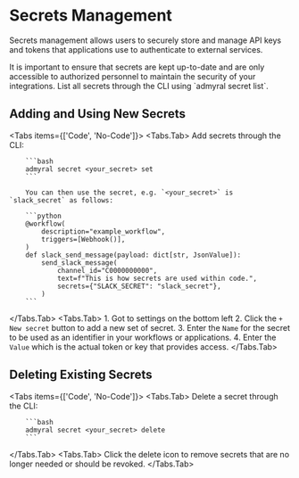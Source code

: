 
# Secrets Management

Secrets management allows users to securely store and manage API keys and tokens that applications use to authenticate to external services.

<Callout type="info">
	It is important to ensure that secrets are kept up-to-date and are only
	accessible to authorized personnel to maintain the security of your
	integrations.
</Callout>

<Callout type="info">
	List all secrets through the CLI using `admyral secret list`.
</Callout>

## Adding and Using New Secrets

<Tabs items={['Code', 'No-Code']}>
    <Tabs.Tab>
        Add secrets through the CLI:

    	```bash
    	admyral secret <your_secret> set
    	```

    	You can then use the secret, e.g. `<your_secret>` is `slack_secret` as follows:

    	```python
    	@workflow(
    		description="example_workflow",
    		triggers=[Webhook()],
    	)
    	def slack_send_message(payload: dict[str, JsonValue]):
    		send_slack_message(
    			channel_id="C0000000000",
    			text=f"This is how secrets are used within code.",
    			secrets={"SLACK_SECRET": "slack_secret"},
    		)
    	```

  </Tabs.Tab>
  <Tabs.Tab>
		1. Got to settings on the bottom left
		2. Click the `+ New secret` button to add a new set of secret.
		3. Enter the `Name` for the secret to be used as an identifier in your workflows or applications.
		4. Enter the `Value` which is the actual token or key that provides access.
  </Tabs.Tab>
</Tabs>

## Deleting Existing Secrets

<Tabs items={['Code', 'No-Code']}>
    <Tabs.Tab>
        Delete a secret through the CLI:

    	```bash
    	admyral secret <your_secret> delete
    	```

  </Tabs.Tab>
  <Tabs.Tab>
    	Click the delete icon to remove secrets that are no longer needed or should be revoked.
  </Tabs.Tab>
</Tabs>
